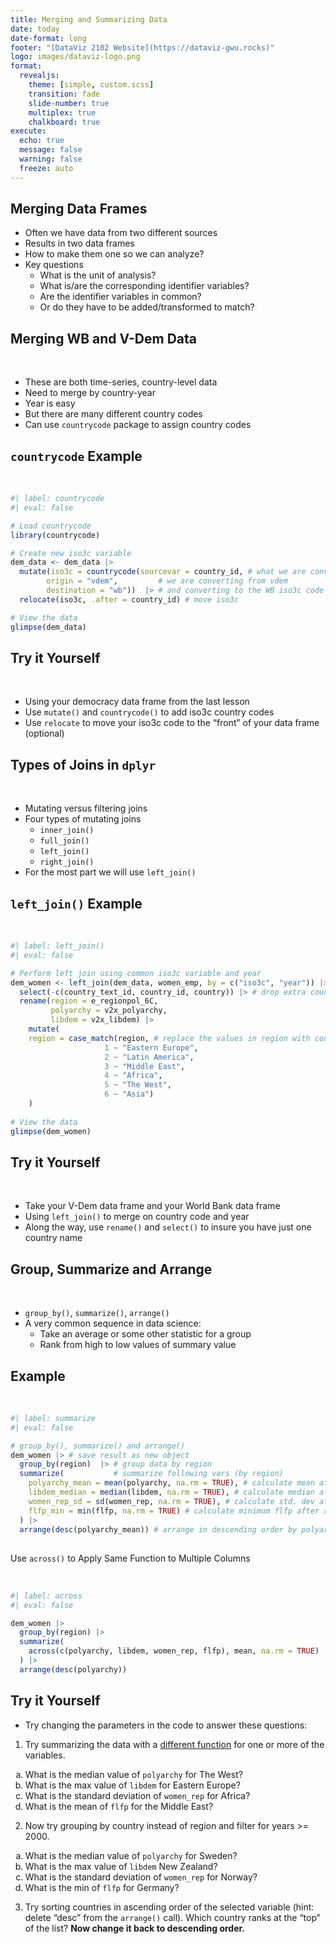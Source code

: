 ```yaml
---
title: Merging and Summarizing Data
date: today
date-format: long
footer: "[DataViz 2102 Website](https://dataviz-gwu.rocks)"
logo: images/dataviz-logo.png
format:
  revealjs:
    theme: [simple, custom.scss]
    transition: fade
    slide-number: true
    multiplex: true
    chalkboard: true
execute:
  echo: true
  message: false
  warning: false
  freeze: auto
---
```


## Merging Data Frames

- Often we have data from two different sources
- Results in two data frames
- How to make them one so we can analyze? 
- Key questions
  - What is the unit of analysis? 
  - What is/are the corresponding identifier variables?
  - Are the identifier variables in common? 
  - Or do they have to be added/transformed to match?
  
## Merging WB and V-Dem Data

<br>

- These are both time-series, country-level data
- Need to merge by country-year
- Year is easy
- But there are many different country codes
- Can use `countrycode` package to assign country codes

## `countrycode` Example

<br>

```r
#| label: countrycode
#| eval: false

# Load countrycode
library(countrycode)

# Create new iso3c variable
dem_data <- dem_data |>    
  mutate(iso3c = countrycode(sourcevar = country_id, # what we are converting
        origin = "vdem",         # we are converting from vdem
        destination = "wb"))  |> # and converting to the WB iso3c code 
  relocate(iso3c, .after = country_id) # move iso3c 

# View the data
glimpse(dem_data)
```

## Try it Yourself

<br>

- Using your democracy data frame from the last lesson
- Use `mutate()` and `countrycode()` to add iso3c country codes
- Use `relocate` to move your iso3c code to the "front" of your data frame (optional)

## Types of Joins in `dplyr`

<br>

- Mutating versus filtering joins
- Four types of mutating joins
  - `inner_join()`
  - `full_join()`
  - `left_join()`
  - `right_join()`
- For the most part we will use `left_join()`

## `left_join()` Example

<br>

```r
#| label: left_join()
#| eval: false

# Perform left join using common iso3c variable and year
dem_women <- left_join(dem_data, women_emp, by = c("iso3c", "year")) |> 
  select(-c(country_text_id, country_id, country)) |> # drop extra country codes/names
  rename(region = e_regionpol_6C, 
         polyarchy = v2x_polyarchy,
         libdem = v2x_libdem) |>
    mutate(
    region = case_match(region, # replace the values in region with country names
                     1 ~ "Eastern Europe", 
                     2 ~ "Latin America",  
                     3 ~ "Middle East",   
                     4 ~ "Africa", 
                     5 ~ "The West", 
                     6 ~ "Asia")
    )
  
# View the data
glimpse(dem_women)  
```

## Try it Yourself

<br>

- Take your V-Dem data frame and your World Bank data frame
- Using `left_join()` to merge on country code and year
- Along the way, use `rename()` and `select()` to insure you have just one country name

## Group, Summarize and Arrange

<br>

- `group_by()`, `summarize()`, `arrange()`
- A very common sequence in data science:
  - Take an average or some other statistic for a group
  - Rank from high to low values of summary value
  
## Example

<br>

```r
#| label: summarize
#| eval: false

# group_by(), summarize() and arrange()
dem_women |> # save result as new object
  group_by(region)  |> # group data by region
  summarize(           # summarize following vars (by region)
    polyarchy_mean = mean(polyarchy, na.rm = TRUE), # calculate mean after remove NAs
    libdem_median = median(libdem, na.rm = TRUE), # calculate median after remove NAs
    women_rep_sd = sd(women_rep, na.rm = TRUE), # calculate std. dev after remove NAs
    flfp_min = min(flfp, na.rm = TRUE) # calculate minimum flfp after remove NAs
  ) |> 
  arrange(desc(polyarchy_mean)) # arrange in descending order by polyarchy score
```

## 

Use `across()` to Apply Same Function to Multiple Columns

<br>

```r
#| label: across
#| eval: false

dem_women |>
  group_by(region) |> 
  summarize(
    across(c(polyarchy, libdem, women_rep, flfp), mean, na.rm = TRUE)
  ) |> 
  arrange(desc(polyarchy))
```


## Try it Yourself {.scrollable}

- Try changing the parameters in the code to answer these questions: 

1. Try summarizing the data with a [different function](https://dplyr.tidyverse.org/reference/summarise.html#useful-functions) for one or more of the variables. 
  a. What is the median value of `polyarchy` for The West? 
  b. What is the max value of `libdem` for Eastern Europe?
  c. What is the standard deviation of `women_rep` for Africa?
  d. What is the mean of `flfp` for the Middle East?
  
2. Now try grouping by country instead of region and filter for years >= 2000.

  a. What is the median value of `polyarchy` for Sweden? 
  b. What is the max value of `libdem` New Zealand?
  c. What is the standard deviation of `women_rep` for Norway?
  d. What is the min of `flfp` for Germany?

3. Try sorting countries in ascending order of the selected variable (hint: delete "desc" from the `arrange()` call). Which country ranks at the "top" of the list? **Now change it back to descending order.** 
